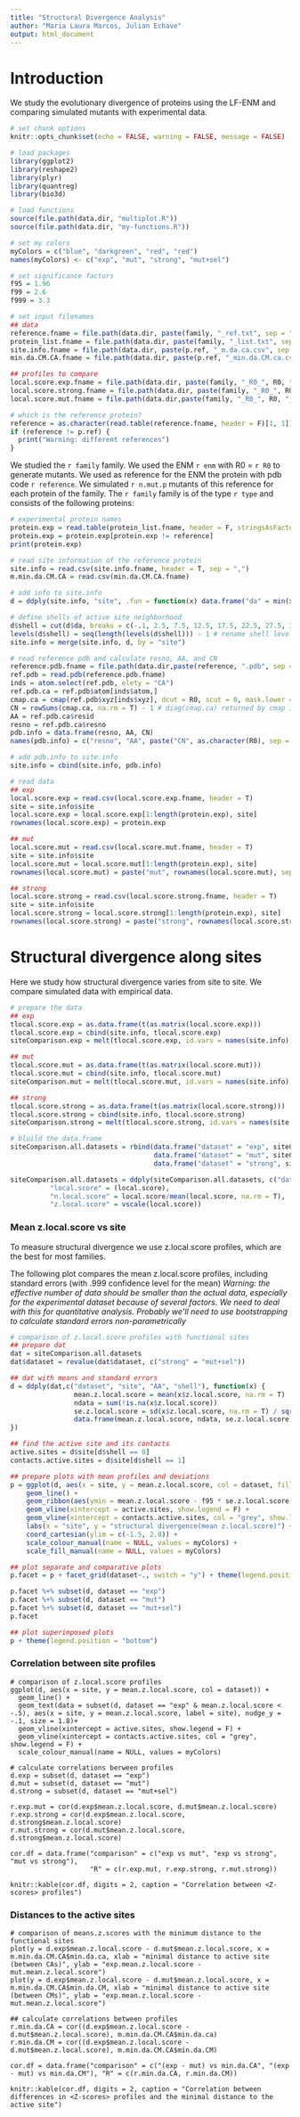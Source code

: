 ```yaml
---
title: "Structural Divergence Analysis"
author: "Maria Laura Marcos, Julian Echave"
output: html_document
---
```


# Introduction
We study the evolutionary divergence of proteins using the LF-ENM and comparing simulated mutants with experimental data.

```r
# set chunk options
knitr::opts_chunk$set(echo = FALSE, warning = FALSE, message = FALSE)
```

```r
# load packages
library(ggplot2)
library(reshape2)
library(plyr)
library(quantreg)
library(bio3d)

# load functions
source(file.path(data.dir, "multiplot.R"))
source(file.path(data.dir, "my-functions.R")) 
```

```r
# set my colors
myColors = c("blue", "darkgreen", "red", "red") 
names(myColors) <- c("exp", "mut", "strong", "mut+sel")
```

```r
# set significance factors
f95 = 1.96
f99 = 2.6
f999 = 3.3
```

```r
# set input filenames
## data
reference.fname = file.path(data.dir, paste(family, "_ref.txt", sep = ""))
protein_list.fname = file.path(data.dir, paste(family, "_list.txt", sep = ""))
site.info.fname = file.path(data.dir, paste(p.ref, "_m.da.ca.csv", sep = ""))
min.da.CM.CA.fname = file.path(data.dir, paste(p.ref, "_min.da.CM.ca.csv", sep = ""))

## profiles to compare
local.score.exp.fname = file.path(data.dir, paste(family, "_R0_", R0, "_beta_no.sel_K.analysis_Keff_out_m.exp.local.score.csv", sep = ""))
local.score.strong.fname = file.path(data.dir, paste(family, "_R0_", R0, "_beta_strong.sel_K.analysis_Keff_out_m.theo.local.score.csv", sep = ""))
local.score.mut.fname = file.path(data.dir,paste(family, "_R0_", R0, "_beta_no.sel_K.analysis_Keff_out_m.theo.local.score.csv", sep = ""))
```

```r
# which is the reference protein?
reference = as.character(read.table(reference.fname, header = F)[1, 1])
if (reference != p.ref) {
  print("Warning: different references")
}
```

We studied the `r family` family. 
We used the ENM `r enm` with R0 = `r R0` to generate mutants.
We used as reference for the ENM the protein with pdb code `r reference`. 
We simulated `r n.mut.p` mutants of this reference for each protein of the family.
The `r family` family is of the type `r type` and consists of the following proteins:

```r
# experimental protein names
protein.exp = read.table(protein_list.fname, header = F, stringsAsFactors = F)[, 1]
protein.exp = protein.exp[protein.exp != reference]
print(protein.exp)
```

```r
# read site information of the reference protein
site.info = read.csv(site.info.fname, header = T, sep = ",")
m.min.da.CM.CA = read.csv(min.da.CM.CA.fname)

# add info to site.info
d = ddply(site.info, "site", .fun = function(x) data.frame("da" = min(x[, c(-1, -2)])))

# define shells of active site neighborhood
d$shell = cut(d$da, breaks = c(-.1, 2.5, 7.5, 12.5, 17.5, 22.5, 27.5, 32.5, 37.5, 42.5, 47.5, 52.5, max(d$da)))
levels(d$shell) = seq(length(levels(d$shell))) - 1 # rename shell levels
site.info = merge(site.info, d, by = "site")

# read reference pdb and calculate resno, AA, and CN
reference.pdb.fname = file.path(data.dir,paste(reference, ".pdb", sep = ""))
ref.pdb = read.pdb(reference.pdb.fname)
inds = atom.select(ref.pdb, elety = "CA")
ref.pdb.ca = ref.pdb$atom[inds$atom,]
cmap.ca = cmap(ref.pdb$xyz[inds$xyz], dcut = R0, scut = 0, mask.lower = F)
CN = rowSums(cmap.ca, na.rm = T) - 1 # diag(cmap.ca) returned by cmap is 1!
AA = ref.pdb.ca$resid
resno = ref.pdb.ca$resno
pdb.info = data.frame(resno, AA, CN)
names(pdb.info) = c("resno", "AA", paste("CN", as.character(R0), sep = ""))

# add pdb.info to site.info
site.info = cbind(site.info, pdb.info)
```

```r
# read data
## exp
local.score.exp = read.csv(local.score.exp.fname, header = T)
site = site.info$site
local.score.exp = local.score.exp[1:length(protein.exp), site]
rownames(local.score.exp) = protein.exp

## mut
local.score.mut = read.csv(local.score.mut.fname, header = T)
site = site.info$site
local.score.mut = local.score.mut[1:length(protein.exp), site]
rownames(local.score.mut) = paste("mut", rownames(local.score.mut), sep = "")

## strong
local.score.strong = read.csv(local.score.strong.fname, header = T)
site = site.info$site
local.score.strong = local.score.strong[1:length(protein.exp), site]
rownames(local.score.strong) = paste("strong", rownames(local.score.strong), sep = "")
```

# Structural divergence along sites

Here we study how structural divergence varies from site to site. We compare simulated data with empirical data. 

```r
# prepare the data
## exp
tlocal.score.exp = as.data.frame(t(as.matrix(local.score.exp)))
tlocal.score.exp = cbind(site.info, tlocal.score.exp)
siteComparison.exp = melt(tlocal.score.exp, id.vars = names(site.info), variable.name = "protein", value.name = "local.score")

## mut
tlocal.score.mut = as.data.frame(t(as.matrix(local.score.mut)))
tlocal.score.mut = cbind(site.info, tlocal.score.mut)
siteComparison.mut = melt(tlocal.score.mut, id.vars = names(site.info), variable.name = "protein", value.name = "local.score")

## strong
tlocal.score.strong = as.data.frame(t(as.matrix(local.score.strong)))
tlocal.score.strong = cbind(site.info, tlocal.score.strong)
siteComparison.strong = melt(tlocal.score.strong, id.vars = names(site.info), variable.name = "protein", value.name = "local.score")

# bluild the data.frame
siteComparison.all.datasets = rbind(data.frame("dataset" = "exp", siteComparison.exp),
                                    data.frame("dataset" = "mut", siteComparison.mut),
                                    data.frame("dataset" = "strong", siteComparison.strong))

siteComparison.all.datasets = ddply(siteComparison.all.datasets, c("dataset", "protein"), mutate,
          "local.score" = (local.score), 
          "n.local.score" = local.score/mean(local.score, na.rm = T),
          "z.local.score" = vscale(local.score))
```

### Mean z.local.score vs site

To measure structural divergence we use z.local.score profiles, which are the best for most families.

The following plot compares the mean z.local.score profiles, including standard errors (with .999 confidence level for the mean)
*Warning: the effective number of data should be smaller than the actual data, especially for the experimental dataset because of several factors. We need to deal with this for quantitative analysis. Probably we'll need to use bootstrapping to calculate standard errors non-parametrically*

```r
# comparison of z.local.score profiles with functional sites
## prepare dat
dat = siteComparison.all.datasets
dat$dataset = revalue(dat$dataset, c("strong" = "mut+sel"))

## dat with means and standard errors
d = ddply(dat,c("dataset", "site", "AA", "shell"), function(x) {
                mean.z.local.score = mean(x$z.local.score, na.rm = T)
                ndata = sum(!is.na(x$z.local.score))
                se.z.local.score = sd(x$z.local.score, na.rm = T) / sqrt(ndata)
                data.frame(mean.z.local.score, ndata, se.z.local.score)
})

## find the active site and its contacts
active.sites = d$site[d$shell == 0]
contacts.active.sites = d$site[d$shell == 1]

## prepare plots with mean profiles and deviations
p = ggplot(d, aes(x = site, y = mean.z.local.score, col = dataset, fill = dataset)) +
    geom_line() +
    geom_ribbon(aes(ymin = mean.z.local.score - f95 * se.z.local.score, ymax = mean.z.local.score + se.z.local.score), alpha = .4, show.legend = F) +
    geom_vline(xintercept = active.sites, show.legend = F) +
    geom_vline(xintercept = contacts.active.sites, col = "grey", show.legend = F) +
    labs(x = "site", y = "structural divergence(mean z.local.score)") +
    coord_cartesian(ylim = c(-1.5, 2.8)) +
    scale_colour_manual(name = NULL, values = myColors) + 
    scale_fill_manual(name = NULL, values = myColors)

## plot separate and comparative plots
p.facet = p + facet_grid(dataset~., switch = "y") + theme(legend.position = "bottom")

p.facet %+% subset(d, dataset == "exp") 
p.facet %+% subset(d, dataset == "mut")
p.facet %+% subset(d, dataset == "mut+sel") 
p.facet

## plot superimposed plots
p + theme(legend.position = "bottom")
```

### Correlation between site profiles

```r_comparison_mean_z.local.score_vs_site
# comparison of z.local.score profiles
ggplot(d, aes(x = site, y = mean.z.local.score, col = dataset)) +
  geom_line() +
  geom_text(data = subset(d, dataset == "exp" & mean.z.local.score < -.5), aes(x = site, y = mean.z.local.score, label = site), nudge_y = -.1, size = 1.8)+
  geom_vline(xintercept = active.sites, show.legend = F) +
  geom_vline(xintercept = contacts.active.sites, col = "grey", show.legend = F) + 
  scale_colour_manual(name = NULL, values = myColors) 

# calculate correlations berween profiles
d.exp = subset(d, dataset == "exp")
d.mut = subset(d, dataset == "mut")
d.strong = subset(d, dataset == "mut+sel")

r.exp.mut = cor(d.exp$mean.z.local.score, d.mut$mean.z.local.score)
r.exp.strong = cor(d.exp$mean.z.local.score, d.strong$mean.z.local.score)
r.mut.strong = cor(d.mut$mean.z.local.score, d.strong$mean.z.local.score)

cor.df = data.frame("comparison" = c("exp vs mut", "exp vs strong", "mut vs strong"),
                    "R" = c(r.exp.mut, r.exp.strong, r.mut.strong))

knitr::kable(cor.df, digits = 2, caption = "Correlation between <Z-scores> profiles")
```

### Distances to the active sites

```r_comparison_da

# comparison of means.z.scores with the minimum distance to the functional sites
plot(y = d.exp$mean.z.local.score - d.mut$mean.z.local.score, x = m.min.da.CM.CA$min.da.ca, xlab = "minimal distance to active site (between CAs)", ylab = "exp.mean.z.local.score - mut.mean.z.local.score")
plot(y = d.exp$mean.z.local.score - d.mut$mean.z.local.score, x = m.min.da.CM.CA$min.da.CM, xlab = "minimal distance to active site (between CMs)", ylab = "exp.mean.z.local.score - mut.mean.z.local.score")

## calculate correlations between profiles
r.min.da.CA = cor((d.exp$mean.z.local.score - d.mut$mean.z.local.score), m.min.da.CM.CA$min.da.ca)
r.min.da.CM = cor((d.exp$mean.z.local.score - d.mut$mean.z.local.score), m.min.da.CM.CA$min.da.CM)

cor.df = data.frame("comparison" = c("(exp - mut) vs min.da.CA", "(exp - mut) vs min.da.CM"), "R" = c(r.min.da.CA, r.min.da.CM))

knitr::kable(cor.df, digits = 2, caption = "Correlation between differences in <Z-scores> profiles and the minimal distance to the active site")
```
